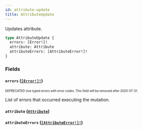 ```yaml
---
id: attribute-update
title: AttributeUpdate
---
```


Updates attribute.

```graphql
type AttributeUpdate {
  errors: [Error!]!
  attribute: Attribute
  attributeErrors: [AttributeError!]!
}
```

### Fields

#### `errors` ([`[Error!]!`](/developer/api-reference/objects/error.mdx))

<sub><sup><span className="deprecatedTag">DEPRECATED</span> Use typed errors with error codes. This field will be removed after 2020-07-31.</sup></sub>

List of errors that occurred executing the mutation.

#### `attribute` ([`Attribute`](/developer/api-reference/objects/attribute.mdx))

#### `attributeErrors` ([`[AttributeError!]!`](/developer/api-reference/objects/attribute-error.mdx))

